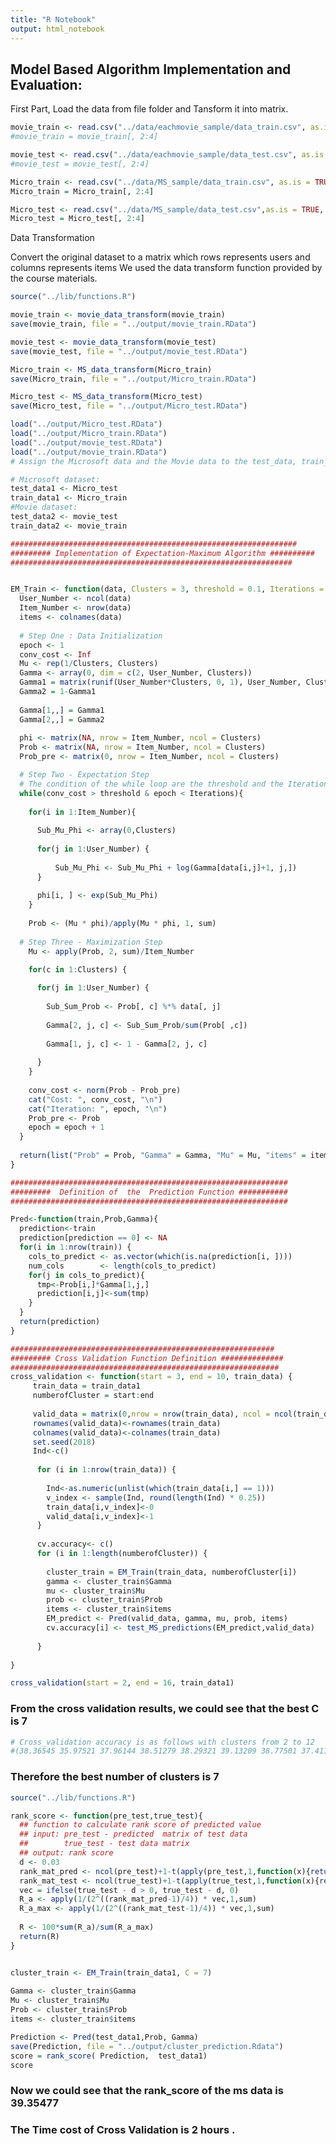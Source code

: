 ---
title: "R Notebook"
output: html_notebook
---

## Model Based Algorithm Implementation and Evaluation:
First Part, Load the data from file folder and Tansform it into matrix.

```{r}
movie_train <- read.csv("../data/eachmovie_sample/data_train.csv", as.is = TRUE, header = TRUE)
#movie_train = movie_train[, 2:4]

movie_test <- read.csv("../data/eachmovie_sample/data_test.csv", as.is = TRUE, header = TRUE)
#movie_test = movie_test[, 2:4]

Micro_train <- read.csv("../data/MS_sample/data_train.csv", as.is = TRUE, header = TRUE)
Micro_train = Micro_train[, 2:4]

Micro_test <- read.csv("../data/MS_sample/data_test.csv",as.is = TRUE, header = TRUE)
Micro_test = Micro_test[, 2:4]
```
####################################################
############### Data Transformation ################
####################################################
Convert the original dataset to a matrix which rows represents users and columns represents items
We used the data transform function provided by the course materials.

```{r}
source("../lib/functions.R")

movie_train <- movie_data_transform(movie_train)
save(movie_train, file = "../output/movie_train.RData")

movie_test <- movie_data_transform(movie_test)
save(movie_test, file = "../output/movie_test.RData")

Micro_train <- MS_data_transform(Micro_train)
save(Micro_train, file = "../output/Micro_train.RData")

Micro_test <- MS_data_transform(Micro_test)
save(Micro_test, file = "../output/Micro_test.RData")
```

```{r}
load("../output/Micro_test.RData")
load("../output/Micro_train.RData")
load("../output/movie_test.RData")
load("../output/movie_train.RData")
# Assign the Microsoft data and the Movie data to the test_data, train_data 

# Microsoft dataset:
test_data1 <- Micro_test
train_data1 <- Micro_train
#Movie dataset:
test_data2 <- movie_test
train_data2 <- movie_train

```

```{r}
################################################################
######### Implementation of Expectation-Maximum Algorithm ########## 
###############################################################


EM_Train <- function(data, Clusters = 3, threshold = 0.1, Iterations = 150){
  User_Number <- ncol(data)
  Item_Number <- nrow(data)
  items <- colnames(data)
  
  # Step One : Data Initialization
  epoch <- 1 
  conv_cost <- Inf
  Mu <- rep(1/Clusters, Clusters)
  Gamma <- array(0, dim = c(2, User_Number, Clusters))
  Gamma1 = matrix(runif(User_Number*Clusters, 0, 1), User_Number, Clusters)
  Gamma2 = 1-Gamma1
  
  Gamma[1,,] = Gamma1
  Gamma[2,,] = Gamma2
  
  phi <- matrix(NA, nrow = Item_Number, ncol = Clusters)
  Prob <- matrix(NA, nrow = Item_Number, ncol = Clusters)
  Prob_pre <- matrix(0, nrow = Item_Number, ncol = Clusters)

  # Step Two - Expectation Step
  # The condition of the while loop are the threshold and the Iterations 
  while(conv_cost > threshold & epoch < Iterations){
    
    for(i in 1:Item_Number){ 
      
      Sub_Mu_Phi <- array(0,Clusters) 
      
      for(j in 1:User_Number) {
        
          Sub_Mu_Phi <- Sub_Mu_Phi + log(Gamma[data[i,j]+1, j,])
      }
      
      phi[i, ] <- exp(Sub_Mu_Phi)
    }
    
    Prob <- (Mu * phi)/apply(Mu * phi, 1, sum)
    
  # Step Three - Maximization Step
    Mu <- apply(Prob, 2, sum)/Item_Number

    for(c in 1:Clusters) { 
      
      for(j in 1:User_Number) {
        
        Sub_Sum_Prob <- Prob[, c] %*% data[, j]
        
        Gamma[2, j, c] <- Sub_Sum_Prob/sum(Prob[ ,c])
        
        Gamma[1, j, c] <- 1 - Gamma[2, j, c] 
        
      }
    }
    
    conv_cost <- norm(Prob - Prob_pre)
    cat("Cost: ", conv_cost, "\n")
    cat("Iteration: ", epoch, "\n")
    Prob_pre <- Prob
    epoch = epoch + 1
  }
    
  return(list("Prob" = Prob, "Gamma" = Gamma, "Mu" = Mu, "items" = items))
}  
```



```{r}
##############################################################
#########  Definition of  the  Prediction Function ###########
##############################################################

Pred<-function(train,Prob,Gamma){
  prediction<-train
  prediction[prediction == 0] <- NA
  for(i in 1:nrow(train)) {
    cols_to_predict <- as.vector(which(is.na(prediction[i, ])))
    num_cols        <- length(cols_to_predict)
    for(j in cols_to_predict){
      tmp<-Prob[i,]*Gamma[1,j,]
      prediction[i,j]<-sum(tmp)
    }
  }
  return(prediction)
}

```




```{r}
###########################################################
######### Cross Validation Function Definition ##############
############################################################
cross_validation <- function(start = 3, end = 10, train_data) {
     train_data = train_data1
     numberofCluster = start:end
     
     valid_data = matrix(0,nrow = nrow(train_data), ncol = ncol(train_data))
     rownames(valid_data)<-rownames(train_data)
     colnames(valid_data)<-colnames(train_data)
     set.seed(2018)
     Ind<-c()
     
      for (i in 1:nrow(train_data)) {
        
        Ind<-as.numeric(unlist(which(train_data[i,] == 1)))
        v_index <- sample(Ind, round(length(Ind) * 0.25))
        train_data[i,v_index]<-0
        valid_data[i,v_index]<-1
      }
      
      cv.accuracy<- c()
      for (i in 1:length(numberofCluster)) {
       
        cluster_train = EM_Train(train_data, numberofCluster[i])
        gamma <- cluster_train$Gamma
        mu <- cluster_train$Mu
        prob <- cluster_train$Prob
        items <- cluster_train$items
        EM_predict <- Pred(valid_data, gamma, mu, prob, items)
        cv.accuracy[i] <- test_MS_predictions(EM_predict,valid_data)
        
      }
      
}

cross_validation(start = 2, end = 16, train_data1)
```

### From the cross validation results, we could see that the best C is 7

```{r}
# Cross_validation accuracy is as follows with clusters from 2 to 12
#(38.36545 35.97521 37.96144 38.51279 38.29321 39.13209 38.77501 37.41103 38.17605 39.02314 38.17336)


```
### Therefore the best number of clusters is 7


```{r}
source("../lib/functions.R")

rank_score <- function(pre_test,true_test){
  ## function to calculate rank score of predicted value
  ## input: pre_test - predicted  matrix of test data
  ##        true_test - test data matrix
  ## output: rank score
  d <- 0.03
  rank_mat_pred <- ncol(pre_test)+1-t(apply(pre_test,1,function(x){return(rank(x,ties.method = 'first'))}))
  rank_mat_test <- ncol(true_test)+1-t(apply(true_test,1,function(x){return(rank(x,ties.method = 'first'))}))
  vec = ifelse(true_test - d > 0, true_test - d, 0)
  R_a <- apply(1/(2^((rank_mat_pred-1)/4)) * vec,1,sum)
  R_a_max <- apply(1/(2^((rank_mat_test-1)/4)) * vec,1,sum)
  
  R <- 100*sum(R_a)/sum(R_a_max)
  return(R)
}


cluster_train <- EM_Train(train_data1, C = 7)
  
Gamma <- cluster_train$Gamma
Mu <- cluster_train$Mu
Prob <- cluster_train$Prob
items <- cluster_train$items

Prediction <- Pred(test_data1,Prob, Gamma)
save(Prediction, file = "../output/cluster_prediction.Rdata")
score = rank_score( Prediction,  test_data1)
score
```


### Now we could see that the rank_score of the ms data is 39.35477
### The Time cost of Cross Validation is 2 hours .



